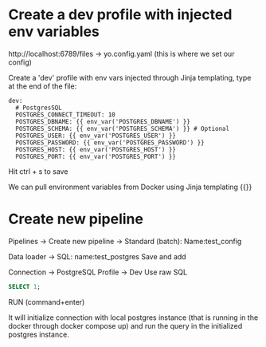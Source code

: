 # Create a dev profile with injected env variables
http://localhost:6789/files -> yo.config.yaml (this is where we set our config)

Create a 'dev' profile with env vars injected through Jinja templating, type at the end of the file:
```code yo.config.yaml
dev:
  # PostgresSQL
  POSTGRES_CONNECT_TIMEOUT: 10
  POSTGRES_DBNAME: {{ env_var('POSTGRES_DBNAME') }}
  POSTGRES_SCHEMA: {{ env_var('POSTGRES_SCHEMA') }} # Optional
  POSTGRES_USER: {{ env_var('POSTGRES_USER') }}
  POSTGRES_PASSWORD: {{ env_var('POSTGRES_PASSWORD') }}
  POSTGRES_HOST: {{ env_var('POSTGRES_HOST') }}
  POSTGRES_PORT: {{ env_var('POSTGRES_PORT') }}
```

Hit ctrl + s to save

We can pull environment variables from Docker using Jinja templating {{}}

# Create new pipeline
Pipelines -> Create new pipeline -> Standard (batch):
Name:test_config

Data loader -> SQL:
name:test_postgres
Save and add

Connection -> PostgreSQL
Profile -> Dev
Use raw SQL

```sql test_postgres
SELECT 1;
```

RUN (command+enter)

It will initialize connection with local postgres instance (that is running in the docker through docker compose up) and run the query in the initialized postgres instance.